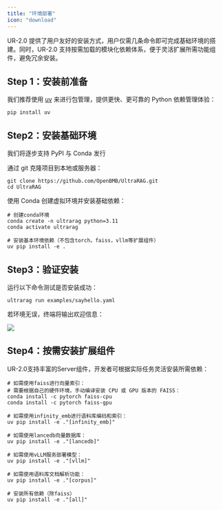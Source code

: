 ```yaml
---
title: "环境部署"
icon: "download"
---
```


UR-2.0 提供了用户友好的安装方式，用户仅需几条命令即可完成基础环境的搭建。同时，UR-2.0 支持按需加载的模块化依赖体系，便于灵活扩展所需功能组件，避免冗余安装。

## Step 1：安装前准备

我们推荐使用 [uv](https://github.com/astral-sh/uv) 来进行包管理，提供更快、更可靠的 Python 依赖管理体验：

```shell
pip install uv
```

## Step2：安装基础环境

<Note>我们将逐步支持 PyPI 与 Conda 发行</Note>

通过 git 克隆项目到本地或服务器：

```shell
git clone https://github.com/OpenBMB/UltraRAG.git
cd UltraRAG
```

使用 Conda 创建虚拟环境并安装基础依赖：

```shell
# 创建conda环境
conda create -n ultrarag python=3.11
conda activate ultrarag

# 安装基本环境依赖（不包含torch，faiss，vllm等扩展组件）
uv pip install -e .
```
## Step3：验证安装

运行以下命令测试是否安装成功：

```shell
ultrarag run examples/sayhello.yaml
```

若环境无误，终端将输出欢迎信息：

![](/images/getting_started/sayhello_run.png)

## Step4：按需安装扩展组件

UR-2.0支持丰富的Server组件，开发者可根据实际任务灵活安装所需依赖：

```shell
# 如需使用faiss进行向量索引：
# 需要根据自己的硬件环境，手动编译安装 CPU 或 GPU 版本的 FAISS：
conda install -c pytorch faiss-cpu
conda install -c pytorch faiss-gpu

# 如需使用infinity_emb进行语料库编码和索引：
uv pip install -e ."[infinity_emb]"

# 如需使用lancedb向量数据库：
uv pip install -e ."[lancedb]"

# 如需使用vLLM服务部署模型：
uv pip install -e ."[vllm]"

# 如需使用语料库文档解析功能：
uv pip install -e ."[corpus]"

# 安装所有依赖（除faiss）
uv pip install -e ."[all]"
```
